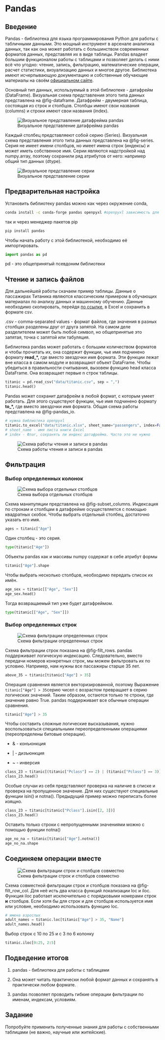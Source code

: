 # Pandas

## Введение

Pandas - библиотека для языка программирования Python для работы с табличными данными. Это мощный инструмент в арсенале аналитика данных, так как она может работать с большинством современных форматов данных, представляя их в виде таблицы. Pandas владеет большим функционалом работы с таблицами и позволяет делать с ними всё что угодно: чтение, запись, фильтрацию, математические операции, расчет статистики, визуализацию данных и многое другое. Библиотека имеют исчерпывающую документацию и собственные обучающие материалы на своём [официальном сайте](https://pandas.pydata.org/).

Основный тип данных, используемый в этой библиотеке - датафрейм (DataFrame). Визуальная схема представления этого типа данных представлена на @fig-dataframe. Датафрейм - двумерная таблица, состоящая из строк и столбцов. Столбцы имеют свои названия (columns) и строки имеют свои названия (index).

![Визуальное представление датафрейма pandas](images/13_table_dataframe.svg){#fig-dataframe}

Каждый столбец представляеют собой серию (Series). Визуальная схема представления этого типа данных представлена на @fig-series. Серия не имеет имени столбцов, но имеет имена строк (индексы) и может иметь собственное имя. Серии являются надстройкой над numpy.array, поэтому сохранили ряд атрибутов от него: например общий тип данных (dtype).

![Визуальное представление серии](images/13_table_series.svg){#fig-series}

## Предварительная настройка

Установить библиотеку pandas можно как через окружение conda,

``` bash
conda install -c conda-forge pandas openpyxl #openpyxl зависимость для работы с Excel
```

так и через менеджер пакетов pip

``` bash
pip install pandas
```

Чтобы начать работу с этой библиотекой, необходимо её импортировать.

```python
import pandas as pd
```

::: callout-note
pd - это общепринятый псевдоним библиотеки
:::

## Чтение и запись файлов

Для дальнейшей работы скачаем пример таблицы. Данные о пассажирах Титаника являются классическим примером в обучающих материалах по анализу данных и машинному обучению. Данные необходимо скопировать, перейдя [по ссылке](https://raw.githubusercontent.com/pandas-dev/pandas/main/doc/data/titanic.csv), в Excel и сохранить в формате csv.

.csv - comma-separated values - формат файлов, где значения в разных столбцах разделены друг от друга запятой. На самом деле разделителем может быть любой символ, но общепринятые это запятая, точка с запятой или табуляция.

Библиотека pandas может работать с большим количеством форматов и чтобы прочитать их, она содержит функции, чье имя подчинено формату **read\_\*,** где вместо звездочки имя формата. Эти функции лежат вне класса в самом модуле и возвращают объект DataFrame. Чтобы убедиться в правильности считывания, вызовем функцию head класса DataFrame. Она возвращает первые n строк таблицы.

```python
titanic = pd.read_csv("data/titanic.csv", sep = ",")
titanic.head()
```

Pandas может сохранит датафрейм в любой формат, с которым умеет работать. Для этого существуют функции, чье имя подчинено формату **to\_\*,** где вместо звездочки имя формата. Общая схема работы представлена на @fig-pandas_io.

```python
# нужна библиотека openpyxl
titanic.to_excel("data/titanic.xlsx", sheet_name="passengers", index=False)
# sheet_name - имя листа книги Excel
# index - Флаг, сохранять ли индекс датафрейма. Часто это не нужно
```

![Схема работы чтения и записи в pandas](images/13_io_readwrite.svg){#fig-pandas_io}

## Фильтрация

### Выбор определенных колонок

![Схема выбора отдельных столбцов](images/13_subset_columns.svg){#fig-subset_columns}

Схема манипуляции представлена на @fig-subset_columns. Индексация по строкам и столбцам в датафрейме осуществляется с помощью квадратных скобок. Чтобы выбрать отдельный столбец, достаточно указать его имя.

```python
ages = titanic["Age"]
```

Один столбец - это серия.

```python
type(titanic["Age"])

```

Объекты pandas как и массивы numpy содержат в себе атрибут формы

```python
titanic["Age"].shape
```

Чтобы выбрать несколько столбцов, необходимо передать список их имён.

```python
age_sex = titanic[["Age", "Sex"]]
age_sex.head()
```

Тогда возвращаемый тип уже будет датафреймом.

```python
type(titanic[["Age", "Sex"]])
```

### Выбор определенных строк

![Схема фильтрации определенных строк](images/13_subset_rows.svg){#fig-filt_rows}

Схема фильтрации строк показана на @fig-filt_rows. pandas поддерживает логическую индексацию. Следовательно, вместо передачи номеров конкретных строк, мы можем фильтровать их по условию. Например, нам нужны все пассажиры старше 35 лет.

```python
above_35 = titanic[titanic["Age"] > 35]
```

Операция сравнения является векторизированной, поэтому Выражение `titanic["Age"] > 35`серию чисел с возрастом превращает в серию логических значений. Таким образом, остаются только те строки, где значение равно True. pandas поддерживает все обычные операции сравнения.

```python
titanic["Age"] > 35
```

Чтобы составить сложные логические высказывания, нужно воспользоваться специальными переопределенными операциями (переопределены битовые операции).

-   & - конъюнкция

-   \| - дизъюнкция

-   \~ - инверсия

```python
class_23 = titanic[(titanic["Pclass"] == 2) | (titanic["Pclass"] == 3)]
class_23.head()
```

Особые случаи из себя представляют проверка на наличие в списке и проверка на пропущенное значение. Для них существуют специальные функции isin() и notna(). Предыдущий пример можно переписать более изящно.

```python
class_23 = titanic[titanic["Pclass"].isin([2, 3])]
class_23.head()
```

Оставить только строки с непропущенными значениями можно с помощью функции notna()

```python
age_no_na = titanic[titanic["Age"].notna()]
age_no_na.shape
```

## Соединяем операции вместе

![Схема фильтрации строк и столбцов совместно](images/13_subset_columns_rows.svg){#fig-filt_row_col}

Схема совместной фильтрации строк и столбцов показана на @fig-filt_row_col. Для неё исть два класса функций локализации loc и iloc. Функция iloc работает исключительно с порядковыми номерами строк **и** столбцов. Если хотя бы для строк и для столбцов используется имя или условие, необходимо использовать функцию loc.

```python
# имена взрослых
adult_names = titanic.loc[titanic["Age"] > 35, "Name"]
adult_names.head()
```

Выбор строк с 10 по 25 и с 3 по 6 колонку

```python
titanic.iloc[9:25, 2:5]
```

## Подведение итогов

1.  pandas - библиотека для работы с таблицами

2.  Она может читать практически любой формат данных и сохранять в практически любом формате.

3.  pandas позволяет проводить гибкие операции фильтрации по именам, индексам, условиям.

## Задание

Попробуйте применить полученные знания для работы с собственными таблицами (не важно, научные или житейские).